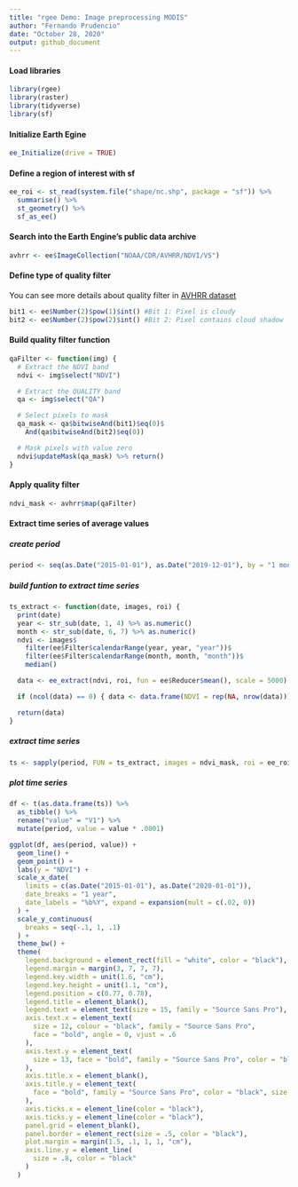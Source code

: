 ```yaml
---
title: "rgee Demo: Image preprocessing MODIS"
author: "Fernando Prudencio"
date: "October 28, 2020"
output: github_document
---
```

#### Load libraries
```r
library(rgee)
library(raster)
library(tidyverse)
library(sf)
```
#### Initialize Earth Egine
```r
ee_Initialize(drive = TRUE)
```
#### Define a region of interest with sf
```r
ee_roi <- st_read(system.file("shape/nc.shp", package = "sf")) %>%
  summarise() %>%
  st_geometry() %>%
  sf_as_ee()
```
#### Search into the Earth Engine’s public data archive
```r
avhrr <- ee$ImageCollection("NOAA/CDR/AVHRR/NDVI/V5")
```
#### Define type of quality filter
You can see more details about quality filter in [AVHRR dataset](https://developers.google.com/earth-engine/datasets/catalog/NOAA_CDR_AVHRR_NDVI_V5)
```r
bit1 <- ee$Number(2)$pow(1)$int() #Bit 1: Pixel is cloudy
bit2 <- ee$Number(2)$pow(2)$int() #Bit 2: Pixel contains cloud shadow
```
#### Build quality filter function
```r
qaFilter <- function(img) {
  # Extract the NDVI band
  ndvi <- img$select("NDVI")

  # Extract the QUALITY band
  qa <- img$select("QA")

  # Select pixels to mask
  qa_mask <- qa$bitwiseAnd(bit1)$eq(0)$
    And(qa$bitwiseAnd(bit2)$eq(0))

  # Mask pixels with value zero
  ndvi$updateMask(qa_mask) %>% return()
}
```
#### Apply quality filter
```r
ndvi_mask <- avhrr$map(qaFilter)
```
#### Extract time series of average values
##### create period
```r
period <- seq(as.Date("2015-01-01"), as.Date("2019-12-01"), by = "1 month")
```
##### build funtion to extract time series
```r
ts_extract <- function(date, images, roi) {
  print(date)
  year <- str_sub(date, 1, 4) %>% as.numeric()
  month <- str_sub(date, 6, 7) %>% as.numeric()
  ndvi <- images$
    filter(ee$Filter$calendarRange(year, year, "year"))$
    filter(ee$Filter$calendarRange(month, month, "month"))$
    median()

  data <- ee_extract(ndvi, roi, fun = ee$Reducer$mean(), scale = 5000)

  if (ncol(data) == 0) { data <- data.frame(NDVI = rep(NA, nrow(data))) }

  return(data)
}
```
##### extract time series
```r
ts <- sapply(period, FUN = ts_extract, images = ndvi_mask, roi = ee_roi)
```
##### plot time series
```r
df <- t(as.data.frame(ts)) %>%
  as_tibble() %>%
  rename("value" = "V1") %>%
  mutate(period, value = value * .0001)

ggplot(df, aes(period, value)) +
  geom_line() +
  geom_point() +
  labs(y = "NDVI") +
  scale_x_date(
    limits = c(as.Date("2015-01-01"), as.Date("2020-01-01")),
    date_breaks = "1 year",
    date_labels = "%b%Y", expand = expansion(mult = c(.02, 0))
  ) +
  scale_y_continuous(
    breaks = seq(-.1, 1, .1)
  ) +
  theme_bw() +
  theme(
    legend.background = element_rect(fill = "white", color = "black"),
    legend.margin = margin(3, 7, 7, 7),
    legend.key.width = unit(1.6, "cm"),
    legend.key.height = unit(1.1, "cm"),
    legend.position = c(0.77, 0.78),
    legend.title = element_blank(),
    legend.text = element_text(size = 15, family = "Source Sans Pro"),
    axis.text.x = element_text(
      size = 12, colour = "black", family = "Source Sans Pro",
      face = "bold", angle = 0, vjust = .6
    ),
    axis.text.y = element_text(
      size = 13, face = "bold", family = "Source Sans Pro", color = "black"
    ),
    axis.title.x = element_blank(),
    axis.title.y = element_text(
      face = "bold", family = "Source Sans Pro", color = "black", size = 20
    ),
    axis.ticks.x = element_line(color = "black"),
    axis.ticks.y = element_line(color = "black"),
    panel.grid = element_blank(),
    panel.border = element_rect(size = .5, color = "black"),
    plot.margin = margin(1.5, .1, 1, 1, "cm"),
    axis.line.y = element_line(
      size = .8, color = "black"
    )
  )
```